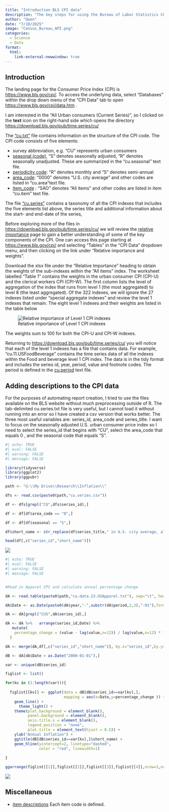 ```yaml
---
title: "Introduction BLS CPI data"
description: "The key steps for using the Bureau of Labor Statistics CPI data"
author: "Owen"
date: "7/10/2025"
image: "Census_Bureau_API.png"
categories:
  - Science
  - Data
format: 
  html:
    link-external-newwindow: true
---
```


## Introduction  
 
The landing page for the Consumer Price Index (CPI) is <https://www.bls.gov/cpi/>. To access the underlying data, select "Databases" within the drop down menu of the "CPI Data" tab to open <https://www.bls.gov/cpi/data.htm> .  
 
I am interested in the "All Urban consumers (Current Series)", so I clicked on the **text** 
icon on the right-hand side which opens the directory <https://download.bls.gov/pub/time.series/cu/> 

The ["cu.txt"](https://download.bls.gov/pub/time.series/cu/cu.txt) file contains information on the structure of the CPI code. The CPI code consists of five elements:  

- survey abbreviation, e.g. "CU" represents urban consumers  
- [seasonal (code) ](https://download.bls.gov/pub/time.series/cu/cu.seasonal), "S" denotes seasonally adjusted, "R" denotes seasonally unadjusted. These are summarized in the "cu.seasonal" text file.  
- [periodicity code](https://download.bls.gov/pub/time.series/cu/cu.periodicity): "R" denotes monthly and "S" denotes semi-annual  
- [area_code](https://download.bls.gov/pub/time.series/cu/cu.area): "0000" denotes "U.S. city average" and other codes are listed in "cu.area"text file.
- [item_code](https://download.bls.gov/pub/time.series/cu/cu.item) : "SAO" denotes "All items" and other codes are listed in item "cu.item" text file.  

The file ["cu.series"](https://download.bls.gov/pub/time.series/cu/cu.series) contains a taxonomy of all the CPI indexes that includes the five elements list above, the series title and additional information about the start- and end-date of the series,  

Before exploring more of the files in <https://download.bls.gov/pub/time.series/cu/> we will review the [relative importance](https://www.bls.gov/cpi/tables/relative-importance/) page to gain a better understanding of some of the key components of the CPI. One can access this page starting at <https://www.bls.gov/cpi/> and selecting "Tables" in the  "CPI Data" dropdown menu, and then clicking on the link under "Relative importance and weights".  

Download the xlsx file under the "Relative Importance" heading to obtain the weights of the sub-indexes within the "All items" index. The worksheet labelled "Table 1" contains the weights in the urban consumer CPI (CPI-U) and the clerical workers CPI (CPI-W). The first column lists the level of aggregation of the index that runs from level 1 (the most aggregated) to level 8 (the least aggregated). Of the 322 indexes, we will ignore the 27 indexes listed under "special aggregate indexes" and review the level 1 indexes that remain. The eight level 1 indexes and their weights are listed in the table below  

![Relative importance of Level 1 CPI indexes](CPI-level_1_rel_imp.png)  

The weights sum to 100 for both the CPI-U and CPI-W indexes.  

Returning to <https://download.bls.gov/pub/time.series/cu/> you will notice that each of the level 1 indexes has a file that contains data. For example, "cu.11.USFoodBeverage" contains the time series data of all the indexes within the Food and beverage level 1 CPI index. The data is in the tidy format and includes the series id, year, period, value and footnote codes.  The period is defined in the [cu.period](https://download.bls.gov/pub/time.series/cu/cu.period) text file.

## Adding descriptions to the CPI data

For the purposes of automating report creation, I tried to use the files available on the BLS website without much preprocessing outside of R. The tab-delimited cu.series.txt file is very useful, but I cannot load it without running into an error so I have created a csv version that works better. The three most useful variables are: series_id, area_code and series_title. I want to focus on the seasonally adjusted U.S. urban consumer price index so I need to select the series_id that begins with "CU",  select the area_code that equals 0 , and the seasonal code that equals "S".

```r
#| echo: TRUE
#| eval: FALSE
#| warning: FALSE
#| message: FALSE

library(tidyverse)
library(ggplot2)
library(ggpubr)

path <- "G:\\My Drive\\Research\\Inflation\\"

dfs <- read.csv(paste0(path,"cu.series.csv"))

df <- dfs[grepl("CU",dfs$series_id),]

df <- df[df$area_code == "0",]

df <- df[df$seasonal == "S",]

df$short_name <- str_replace(df$series_title," in U.S. city average, all urban consumers, seasonally adjusted","")

head(df[,c("series_id","short_name")])

```
![](head_df.png)  

```r
#| echo: TRUE
#| eval: FALSE
#| warning: FALSE
#| message: FALSE


#Read in Apparel CPI and calculate annual percentage change

dA <- read.table(paste0(path,"cu.data.13.USApparel.txt"), sep="\t", header = TRUE)

dA$Date <- as.Date(paste0(dA$year,"-",substr(dA$period,2,3),"-01"),format = "%Y-%m-%d")

dA <- dA[grepl("CUS",dA$series_id),]

dA <- dA %>%   arrange(series_id,Date) %>%
   mutate(
    percentage_change = (value - lag(value,n=12)) / lag(value,n=12) * 100
  )

dA <- merge(dA,df[,c("series_id","short_name")], by.x="series_id",by.y="series_id",all.x=TRUE)

dB <- dA[dA$Date > as.Date("2000-01-01"),]

var <- unique(dB$series_id)

figlist <- list()

for(kv in (1:length(var))){
  
  figlist[[kv]] <- ggplot(data = dB[dB$series_id==var[kv],],
                          mapping = aes(x=Date,y=percentage_change )) +
    geom_line() +
      theme_light() + 
    theme(plot.background = element_blank(),
          panel.background = element_blank(),
          axis.title.x = element_blank(),
          legend.position = "none",
          plot.title = element_text(hjust = 0.5)) +
    ylab("Annual Inflation") +
    ggtitle(dB[dB$series_id==var[kv],]$short_name) + 
    geom_hline(yintercept=2, linetype="dashed",
               color = "red", linewidth=1)
  
}

ggarrange(figlist[[1]],figlist[[2]],figlist[[3]],figlist[[4]],nrow=2,ncol=2)

```
![](apparel_ggplot4.png)  

## Miscellaneous

- [item descriptions](https://www.bls.gov/cpi/additional-resources/entry-level-item-descriptions.htm) Each item code is defined.